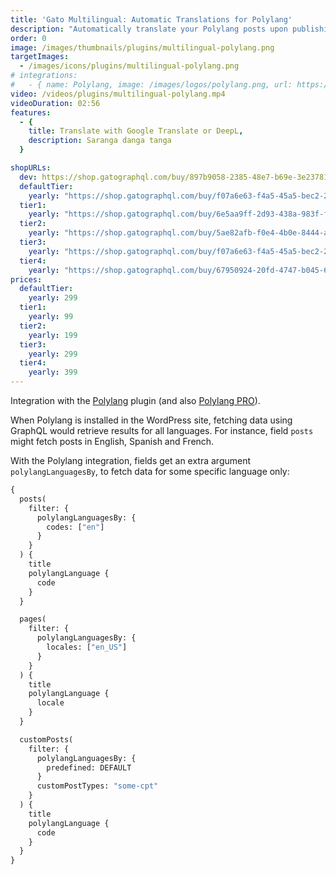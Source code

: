 ```yaml
---
title: 'Gato Multilingual: Automatic Translations for Polylang'
description: "Automatically translate your Polylang posts upon publishing."
order: 0
image: /images/thumbnails/plugins/multilingual-polylang.png
targetImages:
  - /images/icons/plugins/multilingual-polylang.png
# integrations: 
#   - { name: Polylang, image: /images/logos/polylang.png, url: https://wordpress.org/plugins/polylang/ }
video: /videos/plugins/multilingual-polylang.mp4
videoDuration: 02:56
features:
  - {
    title: Translate with Google Translate or DeepL,
    description: Saranga danga tanga
  }

shopURLs:
  dev: https://shop.gatographql.com/buy/897b9058-2385-48e7-b69e-3e237812d24b
  defaultTier:
    yearly: "https://shop.gatographql.com/buy/f07a6e63-f4a5-45a5-bec2-28d726499910"
  tier1:
    yearly: "https://shop.gatographql.com/buy/6e5aa9ff-2d93-438a-983f-fcff711c966d"
  tier2:
    yearly: "https://shop.gatographql.com/buy/5ae82afb-f0e4-4b0e-8444-a5303ee8c40e"
  tier3:
    yearly: "https://shop.gatographql.com/buy/f07a6e63-f4a5-45a5-bec2-28d726499910"
  tier4:
    yearly: "https://shop.gatographql.com/buy/67950924-20fd-4747-b045-6e8db432f4a2"
prices:
  defaultTier:
    yearly: 299
  tier1:
    yearly: 99
  tier2:
    yearly: 199
  tier3:
    yearly: 299
  tier4:
    yearly: 399
---
```


Integration with the <a href="https://wordpress.org/plugins/polylang/" target="_blank">Polylang</a> plugin (and also <a href="https://polylang.pro" target="_blank">Polylang PRO</a>).

When Polylang is installed in the WordPress site, fetching data using GraphQL would retrieve results for all languages. For instance, field `posts` might fetch posts in English, Spanish and French.

With the Polylang integration, fields get an extra argument `polylangLanguagesBy`, to fetch data for some specific language only:

```graphql
{
  posts(
    filter: {
      polylangLanguagesBy: {
        codes: ["en"]
      }
    }
  ) {
    title
    polylangLanguage {
      code
    }
  }

  pages(
    filter: {
      polylangLanguagesBy: {
        locales: ["en_US"]
      }
    }
  ) {
    title
    polylangLanguage {
      locale
    }
  }

  customPosts(
    filter: {
      polylangLanguagesBy: {
        predefined: DEFAULT
      }
      customPostTypes: "some-cpt"
    }
  ) {
    title
    polylangLanguage {
      code
    }
  }
}
```
